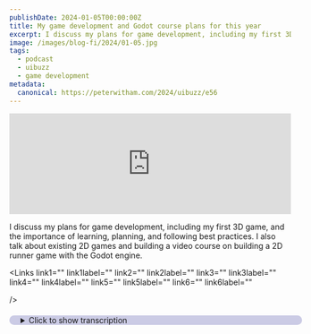 ```yaml
---
publishDate: 2024-01-05T00:00:00Z
title: My game development and Godot course plans for this year
excerpt: I discuss my plans for game development, including my first 3D game and building a video course on building a 2D runner game with the Godot engine.
image: /images/blog-fi/2024/01-05.jpg
tags:
  - podcast
  - uibuzz
  - game development
metadata:
  canonical: https://peterwitham.com/2024/uibuzz/e56
---
```


<iframe width="100%" height="180" frameborder="no" scrolling="no" seamless="" src="https://share.transistor.fm/e/ca297de6"></iframe>

<Player/>

I discuss my plans for game development, including my first 3D game, and the importance of learning, planning, and following best practices. I also talk about existing 2D games and building a video course on building a 2D runner game with the Godot engine.

<Links
  link1=""
  link1label=""
  link2=""
  link2label=""
  link3=""
  link3label=""
  link4=""
  link4label=""
  link5=""
  link5label=""
  link6=""
  link6label=""

/>

<details>
  <summary
  style="
     margin-top: 20px;
     margin-bottom: 80px;
     padding-left: 20px;
     border-radius: 10px;
     border-width: 1px;
     border-color: rgb(255,255,255,0.2);
     width: 100%;
     background-color: rgb(0, 0, 128, 0.2);
">Click to show transcription</summary>

 #### Transcription
  What's up everybody. Welcome to new episode of the UIBuzz podcast. I'm your host as always Peter Witham. You can find myself in this podcast at PeterWitham.Com.  In this episode, I'm going to be talking about my plans for this year. As far as game development. In particular.  In my plans for my first 3d game. 

And I think that this may be of interest. To some folks out there. So I thought let's go ahead and share this Now I've done 2d game development in the past. Not a problem there and I've messed around with 3d, but I've never released a 3d game. 

And I thought it was about time. But I also want to do this the right way. I don't want to just find some tutorials build the game that I want to have and then put it out there. Certainly I can do that and I can do that very quickly. And it would probably work and I would probably have problems down the line. What I'm planning to do is to try and do this the right way I'm taking my approach. That I would with kind of day job things and things like that.  

Which means do some learning first, plan it out.  And then build it in a way that hopefully I try to follow best practices as best as I can ascertain. And as I'm going along, building it in a maintainable way, meaning.  Assume that it's going to be good and popular. I know. But don't laugh. But. By assuming that you often approach things in a slightly different viewpoint and say, okay I may have to live with this code base for a year, something like that, maybe longer. 

And so therefore when you do that  it's not make something one time. Never expect to touch it again or anything like that. 

When you have this approach of. Maintainability over time, you tend to stop and slow down and really think about things. Should this be modular? Should I create. Closed classes or open this up, should this exist in the global space, within the game or unto itself? Things like this, right performance, all of those kinds of things. How easy are the assets to change in the future. 

If I want to add new functionality or radically change, existing functionality. How am I going to go about doing all of those kinds of things? So what I'm going to do. Is it, I'm going to take my time with this. I'm going to take awhile. And I'm going to use all the best practices that I know for making apps with large user bases.  Making games that I've had to sustain over time and also all of the things that have given me problem in the past. And to try and approach it that way. 

I feel like. Taking this approach and getting it and trying to get it right from day one, as opposed to just rushing in and saying.  I've got an idea for a game. I'm going to find a bunch of tutorials that I can patch together to satisfy that game. Make it and ship it. Great. And if that's what you do more power to you, but.  I also know over time, maintainability. Is arguably one of the bigger problems,  that we all face. And therefore, I want to make sure I'm making a code base that I can live with and work with over the future.  Because I may not touch this thing for six months and then come back to it. And I've got to remember how it works. So there's all of that. I'm also doing my first game development or game design document. 

I think it's actually called. And that asks a lot of tough questions upfront. And I'll probably talk about that a bit more. Going forward in the future about this. And it's been very interesting as I've been going through filling in a template for this game, because.  All the immediate stuff. It's very easy to answer.  

You've got the idea for the game and all those kinds of things. But some of the tougher questions that you have to face. Really require you to stop and think and plan ahead as opposed to just dive in, because a lot of them you look at and you say to yourself  I don't have these answers now, but that's just the problem, right? 

If you don't have those answers now, How can you expect to build something that might accommodate them later on? So I'm really slowing things down and just having fun. We're doing this. And using it as an educational tool for myself as well. So that's where I'm at with this, just wanting to put this out. 

There . To say, Hey, if this interests you  this is probably going to be the podcast for you, if it isn't already. And I'm certainly going to be documenting and probably doing videos for this as I go forward with dev logs and things like that. So go ahead. Follow this podcast and let's do it together. Because along the way, I would love feedback. And conversations with folks. Who know an awful lot more about this stuff than I do. 

And if that is you and you want to come on and talk about this or your experiences, or you're going through the same thing, let's go through it together. Hey, reach out to me, PeterWitham.com/contact. Always saying to folks Come on the podcast. Let's talk about it. Let's get something going here, right? 

Let's have a community built around this. Let's support each other as we do these things. 

Okay, moving on. Let's talk about my 2d plans. Now, as many of you may know, I already have a game out there. Analysts hurdles on iOS. I'll put a link in the show notes. I had the Christmas event, which is now.  Closed down. So I'm hoping you had fun and played with that over Christmas. If you did, it's unlocked for you forever. 

If you didn't. Ah, you missed it. Simple as that but let's talk about this now. I built this game with SpriteKit because it started out as a exploration of a SpriteKit on the iOS apple platforms. But. It became something so much more as many of these projects do. And as you go along and have fun with them, 



Now I've spent. 

I know I've spoken about this before. I spent time rebuilding this game partially in many different engines. To see, which was the best way to go forward with this. And also answer some questions for myself. And it very quickly became apparent. The Godot. Engine is great for what I needed in this game. 

So what I've decided to do, and what I've already started doing is rebuilding the game in the Godot.  engine and I've got some live streams out there.  You can go to twitch.tv/compiledev. And you'll see some streams out there, but I'm also. Going to go so much more with this. So this year I'm going to be porting it over fully from SpriteKit. 

And I'm not abandoning the SpriteKit version right now. So don't think it's abandoned where it is not. But I do want to spend some time. Porting it over. All of the existing functionality in the events that I've got in there. Into the Godot engine first. And then from there, I'll look at it and decide, okay.  The version that's in the app store. 

Do I now. Replace that with the Godot built version. Is it good enough? Is it better those kinds of things, again, I want to take my time with this. And the other thing there is, it opens up the ability of course. For me to release this game on other platforms, which was not an original goal.  But it now turns out. Hey, that's what people want. 

So that's what I'm going to do. So by doing it in Godot I can look at the Android platform is the next obvious one, right? So I'm going to do that. And then I'll look at the desktop platforms. And if I go to the desktop platforms, That may open up some options for more things. So that's the plan for endless hurdles.  Now I have bigger, greater plans for my work with the Godot engine, because I'm just so impressed with it now. 

I should've pointed out my 3d game. I'm going to build that in the unreal engine because I want to learn the unreal engine. And so I'm going to do that in there. However I am working for the Godot. Engine, I had at least one person that I recall in the comments on my YouTube channel. Again, I'll put a link in the show notes.  Asking. 

Hey  can you tell us more about this?  Want to see more videos? So I went away, I thought about it. And I thought  want to give people what they're asking for. But I know I can give them so much more. So  over the Christmas period. I have started recording. A complete video course on building an endless 2d runner game. With the Godot engine. 

Okay. So I'm working on that now. It's not going to be finished. In the next week. Maybe the next month, but I'm working on it. And I thought to myself  rather than just putting together a quick video, explaining things, Why don't I walk people all the way through it from knowing nothing about the Godot engine. To making this game, this 2d game, and then packaging it, having something at the end of it.  And again, I'm planning this and working through it. 

I've done off the top of my head. Five videos that are fully edited in the bank. I've already. Working on the next ones. So I want to do this as a complete course. For everybody so that if you're one of those folks, who's I don't need to know everything about everything. This is the style of game I want to build. This will be the course for you. 

That's going to take you from the beginning of nothing. Through building the scenes. Navigating and Godot, making the characters, animating the characters, working with sprites.  Packaging it up at the end, the user interface, all of those things I have decided, you know what? I should just do a proper job on this for everybody. And take a while to do it. 

So I'm working on that as well, because I also want to know so much more about the Godot engine. It is phenomenally. Good. Okay. Again, that's another plan there. So that's three things I'd given you there this year that I'm committing to. And hold me accountable for those right. It's part of the reason that I put it out there and these podcasts and on the live streams and everywhere I was to share it with you all and on the blog on PeterWitham.Com. Is for you all to hold me accountable. 

If I put it out there and say, I'm going to do it, Hey, I'll be the guy to do it or explain why I haven't. It is way too easy. Sometimes when you're working as an independent solo developer.  To just let something go and forget about it or just decide no, I'm not doing that anymore.  It is so much better for you. And your personal development and the things you make and the. The attention to that, you give them. If you share it with folks who can hold you accountable. Again, there'll be lots more content on this in the future.  Especially on the live streams as well.  Again, twitch.tv/compiledev drop by say hi, ask questions. Hey, if a better way to do something that I'm doing, come tell me about it. 

I would love that we have all sorts of conversations about that. It is very much a community driven. Development stream at that point. And I love that aspect of it. So that's three things I wanted to put out there as far as definite things I want to do for my game development this year. Now I also have plans. To continue working with  Astro for my website, conversion, moving away from WordPress to Astro. 

So there's going to be lots of content on that as well. It's going to be a busy year for me, but I feel that this is the year to do a lot of these things. A lot of it will be game development. Based because that's  where I'm at right now. I'm not abandoning anything else.  Including like my SwiftUI development and my apps. 

That is my career.  Swift and mobile apps are make career and my day job. So I'm not abandoning that. But I wanted to put these other things out here to tell you about other projects that I'm working on. That greatly interest me as well. So that's what I got for you in this one, folks.  You want to reach out to me on anything we're talking about here.  And you've got opinions or  you got better ways to do things or you want to come on this podcast and talk about your projects. 

Reach out to me, PeterWitham.com/contact. There are details in the show notes. Let's have a conversation about this. I love. The community aspect that this podcast affords and gives me. To reach you all, but also for all of you to reach me, it's all about us supporting each other as independent developers. That's what I got for your folks. 

I hope you having found out that I love to hear your projects. @uibuzz or whatever they call it these days as well.  That's it. I will speak to you in the next one.
</details>
